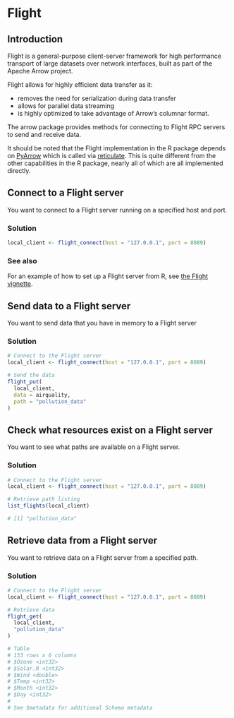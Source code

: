 <!---
  Licensed to the Apache Software Foundation (ASF) under one
  or more contributor license agreements.  See the NOTICE file
  distributed with this work for additional information
  regarding copyright ownership.  The ASF licenses this file
  to you under the Apache License, Version 2.0 (the
  "License"); you may not use this file except in compliance
  with the License.  You may obtain a copy of the License at

    http://www.apache.org/licenses/LICENSE-2.0

  Unless required by applicable law or agreed to in writing,
  software distributed under the License is distributed on an
  "AS IS" BASIS, WITHOUT WARRANTIES OR CONDITIONS OF ANY
  KIND, either express or implied.  See the License for the
  specific language governing permissions and limitations
  under the License.
--> 

# Flight

## Introduction

Flight is a general-purpose client-server framework for high performance 
transport of large datasets over network interfaces, built as part of the 
Apache Arrow project.

Flight allows for highly efficient data transfer as it:

* removes the need for serialization during data transfer
* allows for parallel data streaming
* is highly optimized to take advantage of Arrow’s columnar format.

The arrow package provides methods for connecting to Flight RPC servers to send 
and receive data.

It should be noted that the Flight implementation in the R package depends on 
[PyArrow](https://arrow.apache.org/docs/python/) which is called via 
[reticulate](https://rstudio.github.io/reticulate/). This is quite different 
from the other capabilities in the R package, nearly all of which are all 
implemented directly.

## Connect to a Flight server

You want to connect to a Flight server running on a specified host and port.

### Solution

```r
local_client <- flight_connect(host = "127.0.0.1", port = 8089)
```

### See also

For an example of how to set up a Flight server from R, see 
[the Flight vignette](https://arrow.apache.org/docs/r/articles/flight.html).

## Send data to a Flight server

You want to send data that you have in memory to a Flight server

### Solution

```r
# Connect to the Flight server
local_client <- flight_connect(host = "127.0.0.1", port = 8089)

# Send the data
flight_put(
  local_client,
  data = airquality,
  path = "pollution_data"
)
```

## Check what resources exist on a Flight server

You want to see what paths are available on a Flight server.

### Solution

```r
# Connect to the Flight server
local_client <- flight_connect(host = "127.0.0.1", port = 8089)

# Retrieve path listing
list_flights(local_client)
```

```r
# [1] "pollution_data"
```


## Retrieve data from a Flight server

You want to retrieve data on a Flight server from a specified path.

### Solution

```r
# Connect to the Flight server
local_client <- flight_connect(host = "127.0.0.1", port = 8089)

# Retrieve data
flight_get(
  local_client,
  "pollution_data"
)
```

```r
# Table
# 153 rows x 6 columns
# $Ozone <int32>
# $Solar.R <int32>
# $Wind <double>
# $Temp <int32>
# $Month <int32>
# $Day <int32>
# 
# See $metadata for additional Schema metadata
```
